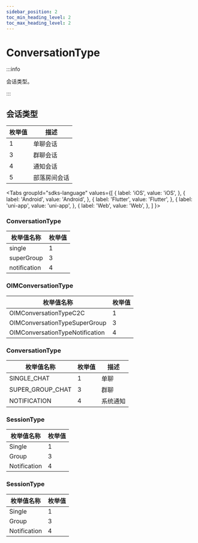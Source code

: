 ```yaml
---
sidebar_position: 2
toc_min_heading_level: 2
toc_max_heading_level: 2
---
```


# ConversationType

:::info

会话类型。

:::

## 会话类型

| 枚举值 | 描述     |
| ------ | -------- |
| 1      | 单聊会话 |
| 3      | 群聊会话 |
| 4      | 通知会话 |
| 5      | 部落房间会话 |

<Tabs
groupId="sdks-language"
values={[
{ label: 'iOS', value: 'iOS', },
{ label: 'Android', value: 'Android', },
{ label: 'Flutter', value: 'Flutter', },
{ label: 'uni-app', value: 'uni-app', },
{ label: 'Web', value: 'Web', },
]
}>

<TabItem value="Flutter">

### ConversationType

| 枚举值名称   | 枚举值 |
| ------------ | ------ |
| single       | 1      |
| superGroup   | 3      |
| notification | 4      |

</TabItem>

<TabItem value="iOS">

### OIMConversationType

| 枚举值名称                      | 枚举值 |
| ------------------------------- | ------ |
| OIMConversationTypeC2C          | 1      |
| OIMConversationTypeSuperGroup   | 3      |
| OIMConversationTypeNotification | 4      |

</TabItem>

<TabItem value="Android">

### ConversationType

| 枚举值名称       | 枚举值 | 描述     |
| ---------------- | ------ | -------- |
| SINGLE_CHAT      | 1      | 单聊     |
| SUPER_GROUP_CHAT | 3      | 群聊     |
| NOTIFICATION     | 4      | 系统通知 |

</TabItem>

<TabItem value="Web">

### SessionType

| 枚举值名称   | 枚举值 |
| ------------ | ------ |
| Single       | 1      |
| Group        | 3      |
| Notification | 4      |

</TabItem>

<TabItem value="uni-app">

### SessionType

| 枚举值名称   | 枚举值 |
| ------------ | ------ |
| Single       | 1      |
| Group        | 3      |
| Notification | 4      |

</TabItem>

</Tabs>
